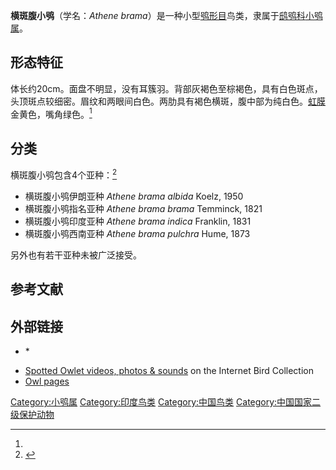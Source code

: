 {{Speciesbox
| image = Spotted_owlet_(Athene_brama)_Photograph_by_Shantanu_Kuveskar.jpg
| image_caption = 横斑腹小鸮印度亚种 ''A. b. indica''
|image2=Spotted Owlet spot record - 113A D Flats CME Pune - 6 Nov 15.ogg
|image2_caption=叫声
| status = LC
| status_system = IUCN3.1
| status_ref = <ref name=iucn>{{IUCN|authors=BirdLife International|year=2016 |id=22689332|title=''Athene brama''|page = e.T22689332A93227068 |access-date=2021-03-20}}</ref>
 | genus = Athene
 | species = brama
 | authority = ([[康拉德·雅各·特明克|Temminck]], 1821)
 | synonyms = ''Carine brama''<br/>''Noctua indica'' <small>Franklin, 1831</small>
 | range_map = AthenebramaMap.svg
}}
'''横斑腹小鸮'''（学名：''Athene brama''）是一种小型[[鸮形目|鸮形目]]鸟类，隶属于[[鸱鸮科|鸱鸮科]][[小鸮属|小鸮属]]。
==形态特征==
体长约20cm。面盘不明显，没有耳簇羽。背部灰褐色至棕褐色，具有白色斑点，头顶斑点较细密。眉纹和两眼间白色。两肋具有褐色横斑，腹中部为纯白色。[[虹膜|虹膜]]金黄色，嘴角绿色。<ref name=赵正阶/>
==分类==
横斑腹小鸮包含4个亚种：<ref name=赵正阶>{{cite book |author1=赵正阶 |title=《中国鸟类志·上卷·非雀形目》 |date=2001 |publisher=吉林科学技术出版社 |location=长春 |isbn=7-5384-2407-5 |page=674}}</ref>
*横斑腹小鸮伊朗亚种 ''Athene brama albida''  Koelz, 1950
*横斑腹小鸮指名亚种 ''Athene brama brama'' Temminck, 1821	 
*横斑腹小鸮印度亚种 ''Athene brama indica'' Franklin, 1831	 	 
*横斑腹小鸮西南亚种 ''Athene brama pulchra'' Hume, 1873

另外也有若干亚种未被广泛接受。

==参考文献==
{{reflist}}

==外部链接==
{{Commons category|Athene brama}}
{{Wikispecies|Athene brama}}
*{{cite web |url=http://www.birdlife.org/datazone/species/index.html?action=SpcHTMDetails.asp&sid=2288&m=0 |title=Spotted Owlet – BirdLife Species Factsheet |author=Compilers: Stuart Butchart, Jonathan Ekstrom |work=Evaluators: Jeremy Bird, Stuart Butchart |publisher=[[BirdLife_International|BirdLife International]]. |year=2008 |access-date=June 1, 2009 }}{{Dead link}}*
* [http://ibc.lynxeds.com/species/spotted-owlet-athene-brama Spotted Owlet videos, photos & sounds] {{WebCite|url=https://www.webcitation.org/610bOgsRJ?url=http://ibc.lynxeds.com/species/spotted-owlet-athene-brama |date=20110817155509 |dateformat=iso }} on the Internet Bird Collection
* [http://www.owlpages.com/owls.php?genus=Athene&species=brama Owl pages] {{WebCite|url=https://www.webcitation.org/610bGfYgE?url=http://www.owlpages.com/owls.php?genus=Athene |date=20110817155311 |dateformat=iso }}

{{Taxonbar|from=Q839524}}
[[Category:小鸮属|Category:小鸮属]]
[[Category:印度鸟类|Category:印度鸟类]]
[[Category:中国鸟类|Category:中国鸟类]]
[[Category:中国国家二级保护动物|Category:中国国家二级保护动物]]